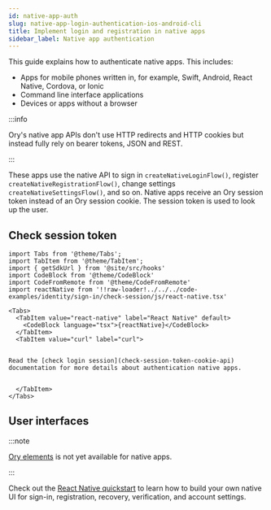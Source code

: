 ```yaml
---
id: native-app-auth
slug: native-app-login-authentication-ios-android-cli
title: Implement login and registration in native apps
sidebar_label: Native app authentication
---
```



This guide explains how to authenticate native apps. This includes:

- Apps for mobile phones written in, for example, Swift, Android, React Native, Cordova, or Ionic
- Command line interface applications
- Devices or apps without a browser

:::info

Ory's native app APIs don't use HTTP redirects and HTTP cookies but instead fully rely on bearer tokens, JSON and REST.

:::

These apps use the native API to sign in `createNativeLoginFlow()`, register `createNativeRegistrationFlow()`, change settings
`createNativeSettingsFlow()`, and so on. Native apps receive an Ory session token instead of an Ory session cookie. The session
token is used to look up the user.

## Check session token

```mdx-code-block
import Tabs from '@theme/Tabs';
import TabItem from '@theme/TabItem';
import { getSdkUrl } from '@site/src/hooks'
import CodeBlock from '@theme/CodeBlock'
import CodeFromRemote from '@theme/CodeFromRemote'
import reactNative from '!!raw-loader!../../../code-examples/identity/sign-in/check-session/js/react-native.tsx'

<Tabs>
  <TabItem value="react-native" label="React Native" default>
    <CodeBlock language="tsx">{reactNative}</CodeBlock>
  </TabItem>
  <TabItem value="curl" label="curl">


Read the [check login session](check-session-token-cookie-api) documentation for more details about authentication native apps.


  </TabItem>
</Tabs>
```

## User interfaces

:::note

[Ory elements](https://github.com/ory/elements) is not yet available for native apps.

:::

Check out the [React Native quickstart](../../getting-started/integrate-auth/react-native.mdx) to learn how to build your own
native UI for sign-in, registration, recovery, verification, and account settings.
